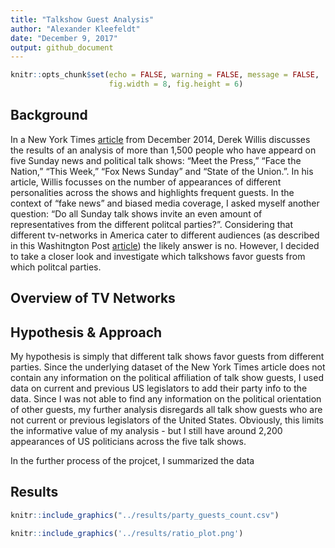 ```yaml
---
title: "Talkshow Guest Analysis"
author: "Alexander Kleefeldt"
date: "December 9, 2017"
output: github_document
---
```



```r
knitr::opts_chunk$set(echo = FALSE, warning = FALSE, message = FALSE,
                      fig.width = 8, fig.height = 6)
```



## Background 

In a New York Times [article](https://www.nytimes.com/2014/09/06/upshot/looking-for-john-mccain-try-a-sunday-morning-show.html) from December 2014, Derek Willis discusses the results of an analysis of more than 1,500 people who have appeard on five Sunday news and political talk shows: "Meet the Press," "Face the Nation," "This Week," "Fox News Sunday" and "State of the Union.". In his article, Willis focusses on the number of appearances of different personalities across the shows and highlights frequent guests. In the context of  "fake news" and biased media coverage, I asked myself another question: "Do all Sunday talk shows invite an even amount of representatives from the different politcal parties?". Considering that different tv-networks in America cater to different audiences (as described in this Washitngton Post [article](https://www.washingtonpost.com/news/the-fix/wp/2014/10/21/lets-rank-the-media-from-liberal-to-conservative-based-on-their-audiences/?utm_term=.c9a030a0aafbConsidering)) the likely answer is no. However, I decided to take a closer look and investigate which talkshows favor guests from which politcal parties. 

## Overview of TV Networks 




## Hypothesis & Approach

My hypothesis is simply that different talk shows favor guests from different parties. Since the underlying dataset of the New York Times article does not contain any information on the political affiliation of talk show guests, I used data on current and previous US legislators to add their party info to the data. Since I was not able to find any information on the political orientation of other guests, my further analysis disregards all talk show guests who are not current or previous legislators of the United States. Obviously, this limits the informative value of my analysis  - but I still have around 2,200 appearances of US politicians across the five talk shows. 

In the further process of the projcet, I summarized the data 


## Results

```r
knitr::include_graphics("../results/party_guests_count.csv")
```

```r
knitr::include_graphics('../results/ratio_plot.png')
```

